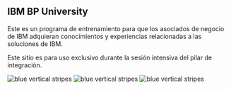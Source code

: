 
## IBM BP University

<PageDescription>

Este es un programa de entrenamiento para que los asociados de negocio de IBM adquieran conocimientos y experiencias relacionadas a las soluciones de IBM.

Este sitio es para uso exclusivo durante la sesión intensiva del pilar de integración.

</PageDescription>

<FeatureCard
    color="dark"
    href="/getting-started"
    title="Ir al inicio"
    actionIcon="arrowRight"
    className="homepage-feature"
    >

<ArtDirection>

![blue vertical stripes](../images/blue-stripes-mobile.jpg)
![blue vertical stripes](../images/blue-stripes-tablet.jpg)
![blue vertical stripes](../images/blue-stripes.jpg)

</ArtDirection>

</FeatureCard>
